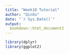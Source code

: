 ```yaml
---
title: "Week10 Tutorial"
author: "QinXu"
date: "`r Sys.Date()`"
output: 
  bookdown::html_document2
---
```

```r
library(dplyr)
library(ggplot2)
```

